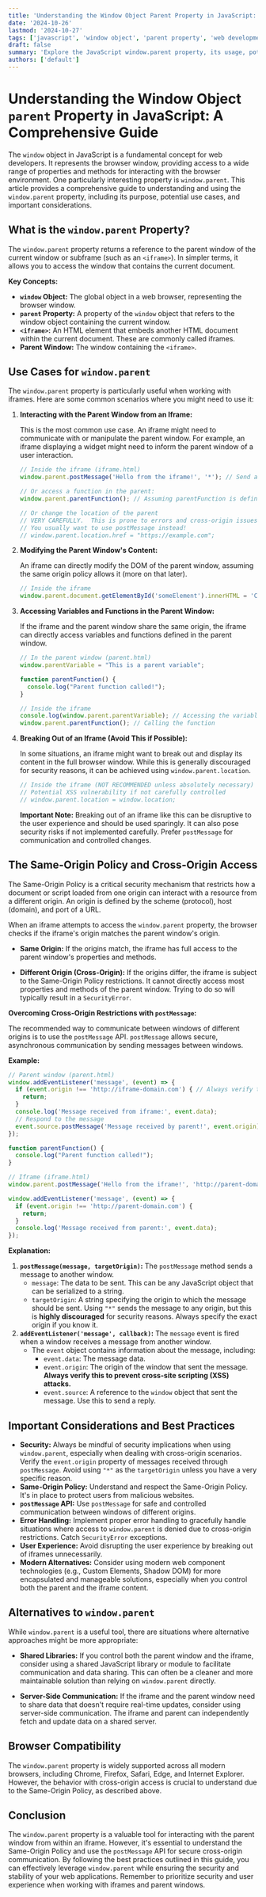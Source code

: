 ```yaml
---
title: 'Understanding the Window Object Parent Property in JavaScript: A Comprehensive Guide'
date: '2024-10-26'
lastmod: '2024-10-27'
tags: ['javascript', 'window object', 'parent property', 'web development', 'browser object model', 'dom manipulation']
draft: false
summary: 'Explore the JavaScript window.parent property, its usage, potential issues with cross-origin access, and how to effectively leverage it for interacting with iframes and parent windows. Learn with clear code examples.'
authors: ['default']
---
```


# Understanding the Window Object `parent` Property in JavaScript: A Comprehensive Guide

The `window` object in JavaScript is a fundamental concept for web developers. It represents the browser window, providing access to a wide range of properties and methods for interacting with the browser environment. One particularly interesting property is `window.parent`. This article provides a comprehensive guide to understanding and using the `window.parent` property, including its purpose, potential use cases, and important considerations.

## What is the `window.parent` Property?

The `window.parent` property returns a reference to the parent window of the current window or subframe (such as an `<iframe>`). In simpler terms, it allows you to access the window that contains the current document.

**Key Concepts:**

*   **`window` Object:** The global object in a web browser, representing the browser window.
*   **`parent` Property:**  A property of the `window` object that refers to the window object containing the current window.
*   **`<iframe>`:** An HTML element that embeds another HTML document within the current document. These are commonly called iframes.
*   **Parent Window:** The window containing the `<iframe>`.

## Use Cases for `window.parent`

The `window.parent` property is particularly useful when working with iframes. Here are some common scenarios where you might need to use it:

1.  **Interacting with the Parent Window from an Iframe:**

    This is the most common use case.  An iframe might need to communicate with or manipulate the parent window.  For example, an iframe displaying a widget might need to inform the parent window of a user interaction.

    ```javascript
    // Inside the iframe (iframe.html)
    window.parent.postMessage('Hello from the iframe!', '*'); // Send a message

    // Or access a function in the parent:
    window.parent.parentFunction(); // Assuming parentFunction is defined in the parent window.

    // Or change the location of the parent
    // VERY CAREFULLY.  This is prone to errors and cross-origin issues.
    // You usually want to use postMessage instead!
    // window.parent.location.href = "https://example.com";
    ```

2.  **Modifying the Parent Window's Content:**

    An iframe can directly modify the DOM of the parent window, assuming the same origin policy allows it (more on that later).

    ```javascript
    // Inside the iframe
    window.parent.document.getElementById('someElement').innerHTML = 'Content changed by the iframe!';
    ```

3.  **Accessing Variables and Functions in the Parent Window:**

    If the iframe and the parent window share the same origin, the iframe can directly access variables and functions defined in the parent window.

    ```javascript
    // In the parent window (parent.html)
    window.parentVariable = "This is a parent variable";

    function parentFunction() {
      console.log("Parent function called!");
    }

    // Inside the iframe
    console.log(window.parent.parentVariable); // Accessing the variable
    window.parent.parentFunction(); // Calling the function
    ```

4.  **Breaking Out of an Iframe (Avoid This if Possible):**

    In some situations, an iframe might want to break out and display its content in the full browser window. While this is generally discouraged for security reasons, it can be achieved using `window.parent.location`.

    ```javascript
    // Inside the iframe (NOT RECOMMENDED unless absolutely necessary)
    // Potential XSS vulnerability if not carefully controlled
    // window.parent.location = window.location;
    ```

    **Important Note:** Breaking out of an iframe like this can be disruptive to the user experience and should be used sparingly. It can also pose security risks if not implemented carefully.  Prefer `postMessage` for communication and controlled changes.

## The Same-Origin Policy and Cross-Origin Access

The Same-Origin Policy is a critical security mechanism that restricts how a document or script loaded from one origin can interact with a resource from a different origin. An origin is defined by the scheme (protocol), host (domain), and port of a URL.

When an iframe attempts to access the `window.parent` property, the browser checks if the iframe's origin matches the parent window's origin.

*   **Same Origin:** If the origins match, the iframe has full access to the parent window's properties and methods.

*   **Different Origin (Cross-Origin):** If the origins differ, the iframe is subject to the Same-Origin Policy restrictions. It cannot directly access most properties and methods of the parent window. Trying to do so will typically result in a `SecurityError`.

**Overcoming Cross-Origin Restrictions with `postMessage`:**

The recommended way to communicate between windows of different origins is to use the `postMessage` API. `postMessage` allows secure, asynchronous communication by sending messages between windows.

**Example:**

```javascript
// Parent window (parent.html)
window.addEventListener('message', (event) => {
  if (event.origin !== 'http://iframe-domain.com') { // Always verify the origin!
    return;
  }
  console.log('Message received from iframe:', event.data);
  // Respond to the message
  event.source.postMessage('Message received by parent!', event.origin);
});

function parentFunction() {
  console.log("Parent function called!");
}

// Iframe (iframe.html)
window.parent.postMessage('Hello from the iframe!', 'http://parent-domain.com');

window.addEventListener('message', (event) => {
  if (event.origin !== 'http://parent-domain.com') {
    return;
  }
  console.log('Message received from parent:', event.data);
});
```

**Explanation:**

1.  **`postMessage(message, targetOrigin)`:**  The `postMessage` method sends a message to another window.
    *   `message`: The data to be sent. This can be any JavaScript object that can be serialized to a string.
    *   `targetOrigin`:  A string specifying the origin to which the message should be sent. Using `"*"` sends the message to any origin, but this is **highly discouraged** for security reasons.  Always specify the exact origin if you know it.
2.  **`addEventListener('message', callback)`:**  The `message` event is fired when a window receives a message from another window.
    *   The `event` object contains information about the message, including:
        *   `event.data`: The message data.
        *   `event.origin`: The origin of the window that sent the message.  **Always verify this to prevent cross-site scripting (XSS) attacks.**
        *   `event.source`: A reference to the `window` object that sent the message.  Use this to send a reply.

## Important Considerations and Best Practices

*   **Security:**  Always be mindful of security implications when using `window.parent`, especially when dealing with cross-origin scenarios.  Verify the `event.origin` property of messages received through `postMessage`. Avoid using `"*"` as the `targetOrigin` unless you have a very specific reason.
*   **Same-Origin Policy:** Understand and respect the Same-Origin Policy. It's in place to protect users from malicious websites.
*   **`postMessage` API:** Use `postMessage` for safe and controlled communication between windows of different origins.
*   **Error Handling:** Implement proper error handling to gracefully handle situations where access to `window.parent` is denied due to cross-origin restrictions.  Catch `SecurityError` exceptions.
*   **User Experience:**  Avoid disrupting the user experience by breaking out of iframes unnecessarily.
*   **Modern Alternatives:** Consider using modern web component technologies (e.g., Custom Elements, Shadow DOM) for more encapsulated and manageable solutions, especially when you control both the parent and the iframe content.

## Alternatives to `window.parent`

While `window.parent` is a useful tool, there are situations where alternative approaches might be more appropriate:

*   **Shared Libraries:**  If you control both the parent window and the iframe, consider using a shared JavaScript library or module to facilitate communication and data sharing. This can often be a cleaner and more maintainable solution than relying on `window.parent` directly.

*   **Server-Side Communication:**  If the iframe and the parent window need to share data that doesn't require real-time updates, consider using server-side communication.  The iframe and parent can independently fetch and update data on a shared server.

## Browser Compatibility

The `window.parent` property is widely supported across all modern browsers, including Chrome, Firefox, Safari, Edge, and Internet Explorer.  However, the behavior with cross-origin access is crucial to understand due to the Same-Origin Policy, as described above.

## Conclusion

The `window.parent` property is a valuable tool for interacting with the parent window from within an iframe.  However, it's essential to understand the Same-Origin Policy and use the `postMessage` API for secure cross-origin communication.  By following the best practices outlined in this guide, you can effectively leverage `window.parent` while ensuring the security and stability of your web applications.  Remember to prioritize security and user experience when working with iframes and parent windows.
